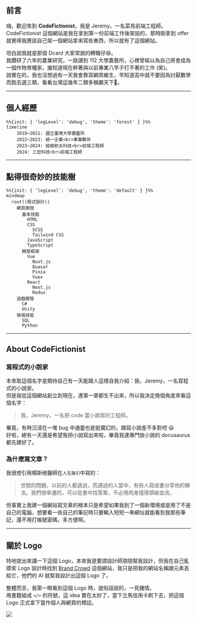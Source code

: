 ## 前言
嗨，歡迎來到 **CodeFictionist**，我是 Jeremy，一名菜鳥前端工程師。  
CodeFictionist 這個網站是我在拿到第一份前端工作後架設的，那時剛拿到 offer 就覺得我應該自己架一個網站拿來寫些東西，所以就有了這個網站。  

坦白說我就是那個 Dcard 大家常說的轉職仔:sweat_smile:。  
我鑽研了六年的農業研究，一路讀到 112 大學農藝所，心裡曾經以為自己將會成為一個作物育種家，誰知道現在幹著與以前專業八竿子打不著的工作 (笑)。  
說實在的，我也沒想過有一天我會靠寫網頁維生，早知道高中就不要因為討厭數學而跑去選三類，看看台灣這幾年二類多稱霸天下:grimacing:。

***

## 個人經歷

```mermaid
%%{init: { 'logLevel': 'debug', 'theme': 'forest' } }%%
timeline
    2019~2021: 國立臺灣大學農藝所
    2022~2023: 統一企業<br>事業夥伴
    2023~2024: 經緯航太科技<br>前端工程師
    2024: 三宏科技<br>前端工程師

```

***

## 點得很奇妙的技能樹
```mermaid
%%{init: { 'logLevel': 'debug', 'theme': 'default' } }%%
mindmap
  root((程式設計))
    網頁開發
      基本技能
        HTML
        CSS
          SCSS
          Tailwind CSS
        JavaScript
        TypeScript
      開發框架
        Vue
          Nuxt.js
          Quasar
          Pinia
          Vuex
        React
          Next.js
          Redux
    遊戲開發
      C#
      Unity
    後端技能
      SQL
      Python
```

***

## About CodeFictionist
### 寫程式的小說家
本來取這個名字是期待自己有一天能跟人這樣自我介紹：我，Jeremy，一名寫程式的小說家。  
但是我從這個網站創立到現在，連第一章都生不出來，所以我決定換個角度來看這個名字：  

> 我，Jeremy，一名把 code 當小說寫的工程師。

畢竟，有時沉浸在一堆 bug 中通靈也是挺魔幻的，跟寫小說差不多對吧 :smiley:  
好啦，總有一天還是希望我把小說寫出來啦，畢竟我連專門放小說的 docusaurus 都先建好了。

### 為什麼寫文章？
我很想引用楊斯棓醫師在`人生路引`中寫的：

> 世間的問題，以前的人都遇過，而遇過的人當中，有些人寫成書分享他的解法。我們很幸運的，可以從書中找答案，不必用肉身撞得頭破血流。

但事實上我建一個網站寫文章的根本只是希望如果我到了一個新環境或是用了不是自己的電腦，想要看一些自己的筆記時只要輸入短短一串網址就能看到我那些筆記，還不用打帳號密碼，多方便啊。

***

## 關於 Logo
特地提出來講一下這個 Logo，本來我是要請設計師朋朋幫我設計，但我在自己亂摸索 Logo 設計時找到 [Brand Crowd](https://www.brandcrowd.com/) 這個網站，我只是把我的網站名稱跟元素丟給它，他們的 AI 就幫我設計出這個 Logo 了。  

整體而言，我第一眼看到這個 Logo 時，就俗話說的，一見鍾情。  
用書籍組成 `</>` 的符號，這 idea 實在太妙了，當下立馬信用卡刷下去，把這個 Logo 正式拿下當作個人與網頁的標誌。

![](../../static/img/about.png)